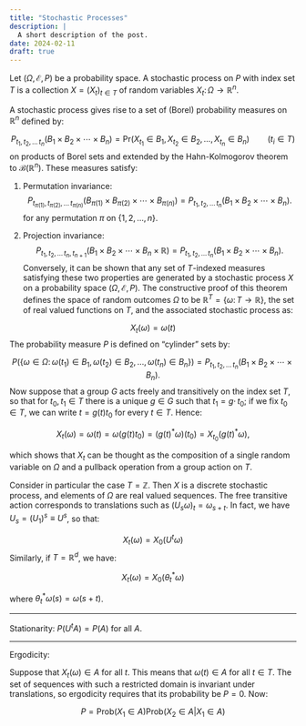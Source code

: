 ```yaml
---
title: "Stochastic Processes"
description: |
  A short description of the post.
date: 2024-02-11
draft: true
---
```


Let $\left(\Omega, \mathcal E , P\right)$ be a probability space. A stochastic process on $P$ with index set $T$ is a collection $X=(X_t)_{t\in T}$ of random variables $X_t \colon \Omega \to \mathbb R^n$.

A stochastic process gives rise to a set of (Borel) probability measures on $\mathbb R ^n$ defined by:

$$
P_{t_1,\,t_2,\,\dots\,t_n}(B_1\times B_2 \times \cdots \times B_n) = \text{Pr}(X_{t_1}\in B_1,\,X_{t_2}\in B_2,\,\dots,\,X_{t_n}\in B_n)\qquad (t_i \in T)
$$ on products of Borel sets and extended by the Hahn-Kolmogorov theorem to $\mathcal B (\mathbb R ^n)$. These measures satisfy:

1.  Permutation invariance: $$
    P_{t_{\pi(1)},\,t_{\pi(2)},\,\dots\,t_{\pi(n)}}(B_{\pi(1)}\times B_{\pi(2)} \times \cdots \times B_{\pi(n)})=P_{t_1,\,t_2,\,\dots\,t_n}(B_1\times B_2 \times \cdots \times B_n).
    $$ for any permutation $\pi$ on $\{1,\,2,\,\dots,\,n\}$.

2.  Projection invariance: $$
    P_{t_1,\,t_2,\,\dots\,t_n,\,t_{n+1}}(B_1\times B_2 \times \cdots \times B_n\times \mathbb R)=P_{t_1,\,t_2,\,\dots\,t_n}(B_1\times B_2 \times \cdots \times B_n).
    $$ Conversely, it can be shown that any set of $T$-indexed measures satisfying these two properties are generated by a stochastic process $X$ on a probability space $\left(\Omega, \mathcal E,P\right)$. The constructive proof of this theorem defines the space of random outcomes $\Omega$ to be $\mathbb R ^T=\{\omega\colon T\to \mathbb R\}$, the set of real valued functions on $T$, and the associated stochastic process as:

$$
X_t(\omega) = \omega(t)
$$ The probability measure $P$ is defined on "cylinder" sets by:

$$
P(\{\omega\in \Omega \colon\, \omega(t_1) \in B_1,\,\omega(t_2) \in B_2,\,\dots,\,\omega(t_n) \in B_n\}) = P_{t_1,\,t_2,\,\dots\,t_n}(B_1\times B_2 \times \cdots \times B_n).
$$ Now suppose that a group $G$ acts freely and transitively on the index set $T$, so that for $t_0,\,t_1\in T$ there is a unique $g\in G$ such that $t_1 = g\cdot \,t_0$; if we fix $t_0\in T$, we can write $t = g(t)t_0$ for every $t\in T$. Hence:

$$
X_t(\omega)=\omega(t)=\omega(g(t)t_0)=(g(t)^*\omega)(t_0)=X_{t_0}(g(t)^*\omega),
$$

which shows that $X_t$ can be thought as the composition of a single random variable on $\Omega$ and a pullback operation from a group action on $T$.

Consider in particular the case $T = \mathbb Z$. Then $X$ is a discrete stochastic process, and elements of $\Omega$ are real valued sequences. The free transitive action corresponds to translations such as $(U_s \omega)_t=\omega_{s+t}$. In fact, we have $U_s = (U_1)^s\equiv U^s$, so that:

$$
X_t(\omega) = X_0(U^t\omega) 
$$ Similarly, if $T = \mathbb R ^d$, we have:

$$
X_t(\omega) = X_0(\theta _t ^*\omega)
$$

where $\theta _t ^*\omega(s)= \omega(s+t)$.

------------------------------------------------------------------------

Stationarity: $P(U^t A) = P(A)$ for all $A$.

------------------------------------------------------------------------

Ergodicity:

Suppose that $X_t(\omega) \in A$ for all $t$. This means that $\omega(t) \in A$ for all $t\in T$. The set of sequences with such a restricted domain is invariant under translations, so ergodicity requires that its probability be $P=0$. Now:

$$
P = \text{Prob}(X_1 \in A) \text{Prob}(X_2 \in A \vert X_1 \in A)
$$
